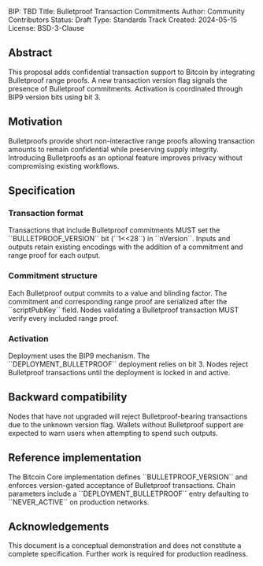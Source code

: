 BIP: TBD
Title: Bulletproof Transaction Commitments
Author: Community Contributors
Status: Draft
Type: Standards Track
Created: 2024-05-15
License: BSD-3-Clause

==Abstract==
This proposal adds confidential transaction support to Bitcoin by integrating
Bulletproof range proofs. A new transaction version flag signals the presence
of Bulletproof commitments. Activation is coordinated through BIP9 version bits
using bit 3.

==Motivation==
Bulletproofs provide short non-interactive range proofs allowing transaction
amounts to remain confidential while preserving supply integrity. Introducing
Bulletproofs as an optional feature improves privacy without compromising
existing workflows.

==Specification==
===Transaction format===
Transactions that include Bulletproof commitments MUST set the
``BULLETPROOF_VERSION`` bit (``1<<28``) in ``nVersion``. Inputs and outputs
retain existing encodings with the addition of a commitment and range proof for
each output.

===Commitment structure===
Each Bulletproof output commits to a value and blinding factor. The commitment
and corresponding range proof are serialized after the ``scriptPubKey`` field.
Nodes validating a Bulletproof transaction MUST verify every included
range proof.

===Activation===
Deployment uses the BIP9 mechanism. The ``DEPLOYMENT_BULLETPROOF`` deployment
relies on bit 3. Nodes reject Bulletproof transactions until the deployment is
locked in and active.

==Backward compatibility==
Nodes that have not upgraded will reject Bulletproof-bearing transactions due
to the unknown version flag. Wallets without Bulletproof support are expected
to warn users when attempting to spend such outputs.

==Reference implementation==
The Bitcoin Core implementation defines ``BULLETPROOF_VERSION`` and enforces
version-gated acceptance of Bulletproof transactions. Chain parameters include a
``DEPLOYMENT_BULLETPROOF`` entry defaulting to ``NEVER_ACTIVE`` on production
networks.

==Acknowledgements==
This document is a conceptual demonstration and does not constitute a complete
specification. Further work is required for production readiness.
